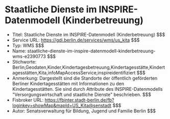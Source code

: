 # Staatliche Dienste im INSPIRE-Datenmodell (Kinderbetreuung)
- Titel: Staatliche Dienste im INSPIRE-Datenmodell (Kinderbetreuung) $$$
- Service URL: https://gdi.berlin.de/services/wms/us_kita $$$
- Typ: WMS $$$
- Name: staatliche-dienste-im-inspire-datenmodell-kinderbetreuung-wms-e2390773 $$$
- Stichworte: Berlin,Geodaten,Kinder,Kindertagesbetreuung,Kindertagesstätte,Kindertagesstätten,Kita,infoMapAccessService,inspireidentifiziert $$$
- Anmerkung: Dargestellt sind die Standorte der öffentlich geförderten Berliner Kindertagesstätten mit Informationen zu den Kindertagesstätten. Sie sind durch Attribute des INSPIRE-Datenmodells "Versorgungswirtschaft und staatliche Dienste" beschrieben. $$$
- Fisbroker URL: https://fbinter.stadt-berlin.de/fb?loginkey=showMap&mapId=US_Kita@senstadt $$$
- Autor: Senatsverwaltung für Bildung, Jugend und Familie Berlin $$$
